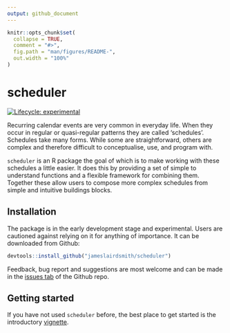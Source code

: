 ```yaml
---
output: github_document
---
```


<!-- README.md is generated from README.Rmd. Please edit that file -->

```r
knitr::opts_chunk$set(
  collapse = TRUE,
  comment = "#>",
  fig.path = "man/figures/README-",
  out.width = "100%"
)
```
# scheduler
<!-- badges: start -->
[![Lifecycle: experimental](https://img.shields.io/badge/lifecycle-experimental-orange.svg)](https://www.tidyverse.org/lifecycle/#experimental)
<!-- badges: end -->

Recurring calendar events are very common in everyday life. When they occur in
regular or quasi-regular patterns they are called 'schedules'. Schedules 
take many forms. While some are straightforward, others are complex and 
therefore difficult to conceptualise, use, and program with.

`scheduler` is an R package the goal of which is to make working with
these schedules a little easier. It does this by providing a set of simple
to understand functions and a flexible framework for combining them. 
Together these allow users to compose more complex schedules from simple and 
intuitive buildings blocks.

## Installation

The package is in the early development stage and experimental. Users are 
cautioned against relying on it for anything of importance. It can be 
downloaded from Github:

```r
devtools::install_github("jameslairdsmith/scheduler")
```

Feedback, bug report and suggestions are most welcome and can be made in the 
[issues tab](https://github.com/jameslairdsmith/scheduler/issues) of the Github
repo.

## Getting started

If you have not used `scheduler` before, the best place to get started is the
introductory [vignette](https://jameslairdsmith.github.io/scheduler/articles/intro.html).
